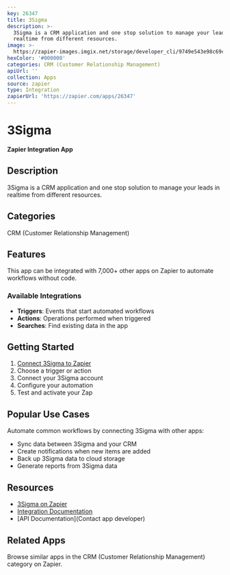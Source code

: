 ```yaml
---
key: 26347
title: 3Sigma
description: >-
  3Sigma is a CRM application and one stop solution to manage your leads in
  realtime from different resources.
image: >-
  https://zapier-images.imgix.net/storage/developer_cli/9749e543e98c69ca76d4798c83a6f057.png?auto=format%2Ccompress&ixlib=python-3.0.0&q=50
hexColor: '#000000'
categories: CRM (Customer Relationship Management)
apiUrl: ''
collection: Apps
source: zapier
type: Integration
zapierUrl: 'https://zapier.com/apps/26347'
---
```

# 3Sigma

**Zapier Integration App**

## Description

3Sigma is a CRM application and one stop solution to manage your leads in realtime from different resources.

## Categories

CRM (Customer Relationship Management)

## Features

This app can be integrated with 7,000+ other apps on Zapier to automate workflows without code.

### Available Integrations

- **Triggers**: Events that start automated workflows
- **Actions**: Operations performed when triggered
- **Searches**: Find existing data in the app

## Getting Started

1. [Connect 3Sigma to Zapier](https://zapier.com/apps/26347)
2. Choose a trigger or action
3. Connect your 3Sigma account
4. Configure your automation
5. Test and activate your Zap

## Popular Use Cases

Automate common workflows by connecting 3Sigma with other apps:

- Sync data between 3Sigma and your CRM
- Create notifications when new items are added
- Back up 3Sigma data to cloud storage
- Generate reports from 3Sigma data

## Resources

- [3Sigma on Zapier](https://zapier.com/apps/26347)
- [Integration Documentation](https://zapier.com/apps/26347/integrations)
- [API Documentation](Contact app developer)

## Related Apps

Browse similar apps in the CRM (Customer Relationship Management) category on Zapier.
